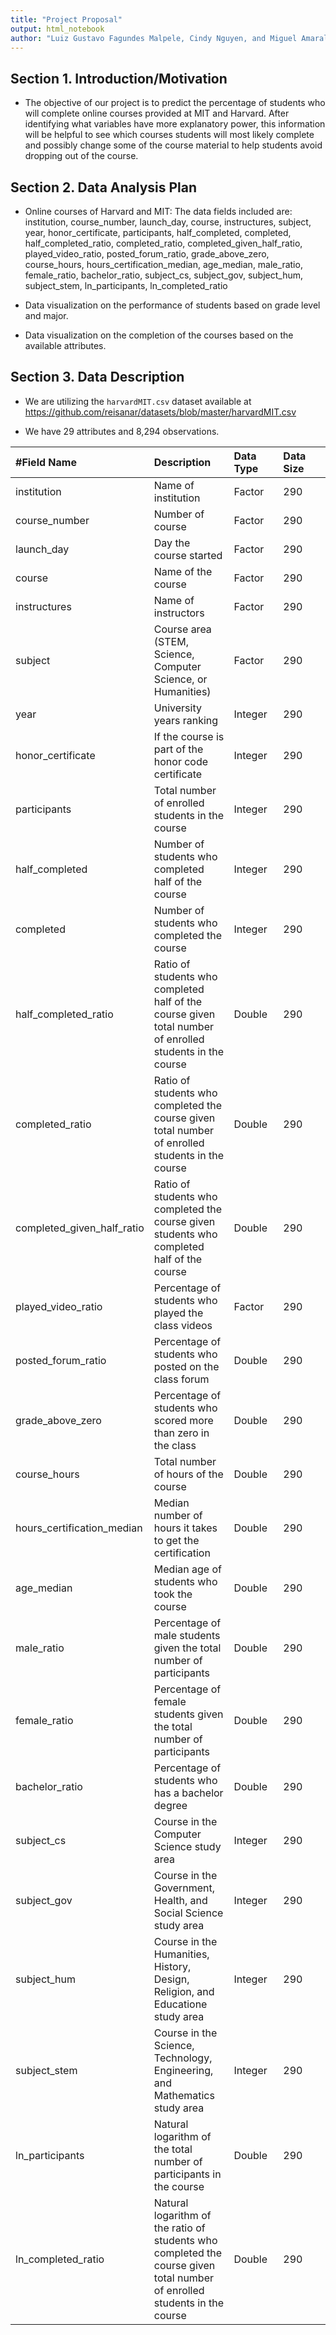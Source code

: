 ```yaml
---
title: "Project Proposal"
output: html_notebook
author: "Luiz Gustavo Fagundes Malpele, Cindy Nguyen, and Miguel Amaral"
---
```


## Section 1. Introduction/Motivation

- The objective of our project is to predict the percentage of students who will complete online courses provided at MIT and Harvard. After identifying what variables have more explanatory power, this information will be helpful to see which courses students will most likely complete and possibly change some of the course material to help students avoid dropping out of the course.

## Section 2. Data Analysis Plan

- Online courses of Harvard and MIT: The data fields included are: institution, course_number, launch_day, course, instructures, subject, year, honor_certificate, participants, half_completed, completed, half_completed_ratio, completed_ratio, completed_given_half_ratio, played_video_ratio, posted_forum_ratio, grade_above_zero, course_hours, hours_certification_median, age_median, male_ratio, female_ratio, bachelor_ratio, subject_cs, subject_gov, subject_hum, subject_stem, ln_participants, ln_completed_ratio

- Data visualization on the performance of students based on grade level and major. 

- Data visualization on the completion of the courses based on the available attributes.


## Section 3. Data Description

- We are utilizing the `harvardMIT.csv` dataset available at 
<https://github.com/reisanar/datasets/blob/master/harvardMIT.csv>

- We have 29 attributes and 8,294 observations.

|#Field Name | Description | Data Type | Data Size|
|:----------|:---------------|:---------|:------------|
|institution|Name of institution|Factor|290|
|course_number|Number of course|Factor|290|
|launch_day|Day the course started|Factor|290|
|course|Name of the course|Factor|290|
|instructures|Name of instructors|Factor|290|
|subject|Course area (STEM, Science, Computer Science, or Humanities)|Factor|290|
|year|University years ranking|Integer|290|
|honor_certificate|If the course is part of the honor code certificate|Integer|290|
|participants|Total number of enrolled students in the course|Integer|290|
|half_completed|Number of students who completed half of the course|Integer|290|
|completed|Number of students who completed the course|Integer|290|
|half_completed_ratio| Ratio of students who completed half of the course given total number of enrolled students in the course|Double|290|
|completed_ratio|Ratio of students who completed the course given total number of enrolled students in the course|Double|290|
|completed_given_half_ratio|Ratio of students who completed the course given students who completed half of the course|Double|290|
|played_video_ratio|Percentage of students who played the class videos|Factor|290|
|posted_forum_ratio|Percentage of students who posted on the class forum|Double|290|
|grade_above_zero|Percentage of students who scored more than zero in the class|Double|290|
|course_hours|Total number of hours of the course|Double|290|
|hours_certification_median|Median number of hours it takes to get the certification|Double|290|
|age_median|Median age of students who took the course|Double|290|
|male_ratio|Percentage of male students given the total number of participants|Double|290|
|female_ratio|Percentage of female students given the total number of participants|Double|290|
|bachelor_ratio| Percentage of students who has a bachelor degree|Double|290|
|subject_cs|Course in the Computer Science study area|Integer|290|
|subject_gov|Course in the Government, Health, and Social Science study area|Integer|290|
|subject_hum|Course in the Humanities, History, Design, Religion, and Educatione study area|Integer|290|
|subject_stem|Course in the Science, Technology, Engineering, and Mathematics study area|Integer|290|
|ln_participants|Natural logarithm of the total number of participants in the course|Double|290|
|ln_completed_ratio|Natural logarithm of the ratio of students who completed the course given total number of enrolled students in the course|Double|290|

